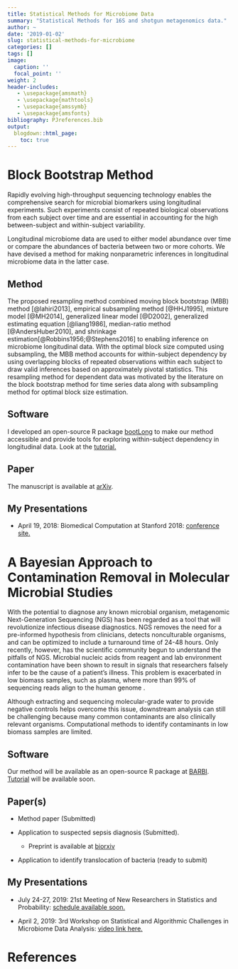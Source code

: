 ```yaml
---
title: Statistical Methods for Microbiome Data
summary: "Statistical Methods for 16S and shotgun metagenomics data."
author: ~
date: '2019-01-02'
slug: statistical-methods-for-microbiome
categories: []
tags: []
image:
  caption: ''
  focal_point: ''
weight: 2
header-includes:
   - \usepackage{amsmath}
   - \usepackage{mathtools}
   - \usepackage{amssymb}
   - \usepackage{amsfonts}
bibliography: PJreferences.bib
output:
  blogdown::html_page:
    toc: true
---
```


# Block Bootstrap Method

Rapidly evolving high-throughput sequencing technology enables the comprehensive search for microbial biomarkers using longitudinal experiments. Such experiments consist of repeated biological observations from each subject over time and are essential in accounting for the high between-subject and within-subject variability. 

Longitudinal microbiome data are used to either model abundance over time or compare the abundances of bacteria between two or more cohorts. We have devised a method for making nonparametric inferences in longitudinal microbiome data in the latter case.

##  Method

The proposed resampling method combined moving block bootstrap (MBB) method [@lahiri2013], empirical subsampling method [@HHJ1995], mixture model [@MH2014], generalized linear model [@D2002], generalized estimating equation [@liang1986], median-ratio method [@AndersHuber2010], and shrinkage estimation[@Robbins1956;@Stephens2016] to enabling inference on microbiome longitudinal data. With the optimal block size computed using subsampling, the MBB method accounts for within-subject dependency by using overlapping blocks of repeated observations within each subject to draw valid inferences based on approximately pivotal statistics. This resampling method for dependent data was motivated by the literature on the block bootstrap method for time series data along with subsampling method for optimal block size estimation. 

## Software

I developed an open-source R package [bootLong](https://github.com/PratheepaJ/bootLong) to make our method accessible and provide tools for exploring within-subject dependency in longitudinal data. Look at the [tutorial.](https://pratheepaj.github.io/tutorial/bootlong/)

##  Paper

The manuscript is available at [arXiv](https://arxiv.org/abs/1809.01832).

## My Presentations
- April 19, 2018: Biomedical Computation at Stanford 2018: [conference site.](http://bcats.stanford.edu/html/eventinfo.html)

#  A Bayesian Approach to Contamination Removal in Molecular Microbial Studies

With the potential to diagnose any known microbial organism, metagenomic Next-Generation Sequencing (NGS) has been regarded as a tool that will revolutionize infectious disease diagnostics. NGS removes the need for a pre-informed hypothesis from clinicians, detects nonculturable organisms, and can be optimized to include a turnaround time of 24-48 hours. Only recently, however, has the scientific community begun to understand the pitfalls of NGS. Microbial nucleic acids from reagent and lab environment contamination have been shown to result in signals that researchers falsely infer to be the cause of a patient’s illness. This problem is exacerbated in low biomass samples, such as plasma, where more than 99\% of sequencing reads align to the human genome \citep{grumaz2016}.

Although extracting and sequencing molecular-grade water to provide negative controls helps overcome this issue, downstream analysis can still be challenging because many common contaminants are also clinically relevant organisms. Computational methods to identify contaminants in low biomass samples are limited. 

## Software

Our method will be available as an open-source R package at [BARBI](https://github.com/PratheepaJ/BARBI). [Tutorial](https://pratheepaj.github.io/tutorial/barbi/) will be available soon.

## Paper(s)

- Method paper (Submitted)

- Application to suspected sepsis diagnosis (Submitted).
   - Preprint is available at [biorxiv](https://www.biorxiv.org/content/10.1101/854182v1.full)

- Application to identify translocation of bacteria (ready to submit)

## My Presentations

- July 24-27, 2019: 21st Meeting of New Researchers in 
Statistics and Probability: [schedule available soon.](http://groups.imstat.org/newresearchers/conferences/nrc.html)

- April 2, 2019: 3rd Workshop on Statistical and Algorithmic Challenges in Microbiome Data Analysis: [video link here.](https://www.simonsfoundation.org/videos-3rd-workshop-on-statistical-and-algorithmic-challenges-in-microbiome-data-analysis-973/)

# References